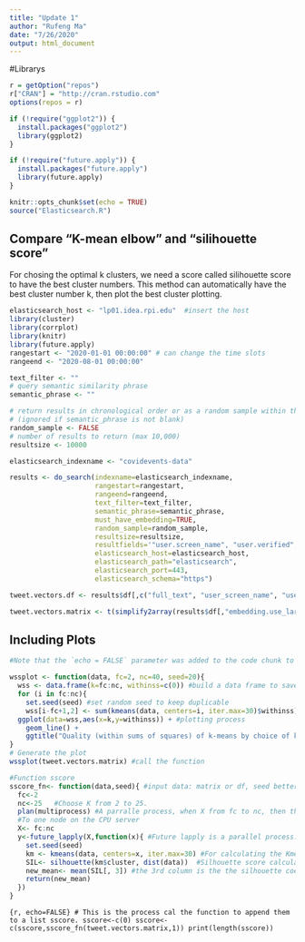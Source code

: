 ```yaml
---
title: "Update 1"
author: "Rufeng Ma"
date: "7/26/2020"
output: html_document
---
```



#Librarys
```r
r = getOption("repos")
r["CRAN"] = "http://cran.rstudio.com"
options(repos = r)

if (!require("ggplot2")) {
  install.packages("ggplot2")
  library(ggplot2)
}

if (!require("future.apply")) {
  install.packages("future.apply")
  library(future.apply)
}

knitr::opts_chunk$set(echo = TRUE)
source("Elasticsearch.R")

```

## Compare "K-mean elbow" and "silihouette score"

For chosing the optimal k clusters, we need a score called silihouette score to have the best cluster numbers. This method can automatically have the best cluster number k, then plot the best cluster plotting.

```r
elasticsearch_host <- "lp01.idea.rpi.edu"  #insert the host
library(cluster) 
library(corrplot)
library(knitr)
library(future.apply)
rangestart <- "2020-01-01 00:00:00" # can change the time slots
rangeend <- "2020-08-01 00:00:00"

text_filter <- ""
# query semantic similarity phrase
semantic_phrase <- ""

# return results in chronological order or as a random sample within the range
# (ignored if semantic_phrase is not blank)
random_sample <- FALSE
# number of results to return (max 10,000)
resultsize <- 10000
```


```r
elasticsearch_indexname <- "covidevents-data"

results <- do_search(indexname=elasticsearch_indexname, 
                     rangestart=rangestart,
                     rangeend=rangeend,
                     text_filter=text_filter,
                     semantic_phrase=semantic_phrase,
                     must_have_embedding=TRUE,
                     random_sample=random_sample,
                     resultsize=resultsize,
                     resultfields='"user.screen_name", "user.verified", "user.location", "place.full_name", "place.country", "text", "full_text", "extended_tweet.full_text", "embedding.use_large.primary", "dataset_file", "dataset_entry.annotation.part1.Response", "dataset_entry.annotation.part2-opinion.Response"',
                     elasticsearch_host=elasticsearch_host,
                     elasticsearch_path="elasticsearch",
                     elasticsearch_port=443,
                     elasticsearch_schema="https")

tweet.vectors.df <- results$df[,c("full_text", "user_screen_name", "user_verified", "user_location", "place.country", "place.full_name", "dataset_file", "dataset_entry.annotation.part1.Response", "dataset_entry.annotation.part2-opinion.Response")]

tweet.vectors.matrix <- t(simplify2array(results$df[,"embedding.use_large.primary"]))

```
## Including Plots

```r
#Note that the `echo = FALSE` parameter was added to the code chunk to prevent printing of the R code that generated the plot.

wssplot <- function(data, fc=2, nc=40, seed=20){
  wss <- data.frame(k=fc:nc, withinss=c(0)) #build a data frame to save withiness
  for (i in fc:nc){
    set.seed(seed) #set random seed to keep duplicable
    wss[i-fc+1,2] <- sum(kmeans(data, centers=i, iter.max=30)$withinss)}
  ggplot(data=wss,aes(x=k,y=withinss)) + #plotting process
    geom_line() + 
    ggtitle("Quality (within sums of squares) of k-means by choice of k")
}
# Generate the plot
wssplot(tweet.vectors.matrix) #call the function
```

```r
#Function sscore
sscore_fn<- function(data,seed){ #input data: matrix or df, seed better to be the same as wss function
  fc<-2
  nc<-25   #Choose K from 2 to 25.
  plan(multiprocess) #A parralle process, when X from fc to nc, then the Y will call function(x) from fc to nc. But distributed each function
  #To one node on the CPU server 
  X<- fc:nc
  y<-future_lapply(X,function(x){ #Future lapply is a parallel process. 
    set.seed(seed)
    km <- kmeans(data, centers=x, iter.max=30) #For calculating the Kmean, each K run 30 iterations to keep converge.
    SIL<- silhouette(km$cluster, dist(data))  #Silhouette score calculating ,this needs the each cluster after calculated kman, and the distance between points
    new_mean<- mean(SIL[, 3]) #the 3rd column is the the silhouette coefficient for each data point, we calculate the mean for each cluster in each epoch.
    return(new_mean)
  })
}
```
```{r, echo=FALSE} # This is the process cal the function to append them to a list sscore.
sscore<-c(0)
sscore<-c(sscore,sscore_fn(tweet.vectors.matrix,1))
print(length(sscore))
```
